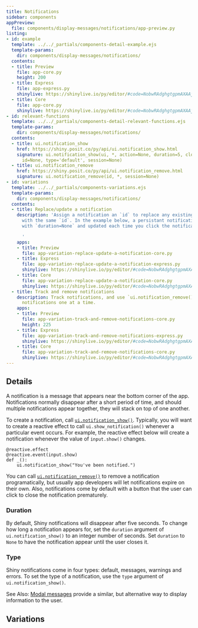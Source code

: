 ```yaml
---
title: Notifications
sidebar: components
appPreview:
  file: components/display-messages/notifications/app-preview.py
listing:
- id: example
  template: ../../_partials/components-detail-example.ejs
  template-params:
    dir: components/display-messages/notifications/
  contents:
  - title: Preview
    file: app-core.py
    height: 200
  - title: Express
    file: app-express.py
    shinylive: https://shinylive.io/py/editor/#code=NobwRAdghgtgpmAXAAjFADugdOgnmAGlQGMB7CAFzkqVQDMAnUmZAZwAsBLCXZTmdKQYVkDOFGIVOANzgAdCI2ZsuPLHAAe6Ma1Z8BQkd3QBXCkROcFCirnRw9AXmTA5YACZw6UEwBsKbkRu8LpQAObyhMhuAO5QDBDcYYHRYHAMTAxuALrWEJZYxmYA+gxQ7pykxQBGZhTkrAAUbrb2KW4AcqRSdJzEUFLkyAAqdpFErQ5E3L7ccI7DDCZwAJQKBUUUxRKDEDV15M1gHKQx7WAAyuynyF09fQOVEG5rz28AAmI7MnDqdHRwSQKT7iSQ-dSySiNTZYE4xV6eOgqU7FCDdTi9fq7RorRAKZAE5CTYoUDQiZxuNH3LFPNx8JEwyY45COCkeLw+fx0uC+VhwPgQUwULBM16E5AFKkYh67Ypw5oQcXiuhuYZcPQgYmkigAX2QMU4vl8yAqrAw9niyCgdCoDGQACY2IDyO5WFhAvilQTJo5GWMcQRPV73CYyrtHPbA4rCa8omBJrR45oKGAddkgA
  - title: Core
    file: app-core.py
    shinylive: https://shinylive.io/py/editor/#code=NobwRAdghgtgpmAXAAjFADugdOgnmAGlQGMB7CAFzkqVQDMAnUmZAZwAsBLCXZTmdKQYVkAQUxEGcKMQqcAbnCIBXTgB0IGirnRxWyALzJgasABM4dKMoA2FU0VPxWrKAHM4D5KYDuUBhDcbl6mcAxMDKYAuhoaGOgA+qqGyKo47nAJdDaqZgAUGshFqZxY3OjKFAkMUGacpAkARpUU5KwFYNq6IWAAcqRydJzEUHLkyAAqOp6EyF16RNw23HAGEwzKcACUBIXFaeWVCTJjEE0t5B0cpD49AMrsN8j9g8Oj9ZpgOxpbsZoQFjobDCigYeUOFCIpEqFUhwJcHy2iD2RQAAlITgo4FhLHQ4LIUch0dJZFicYpKOCILCsNcfL8IMVkIDkAk8kjCUz5gkKAAPERGUwQAacIYjU6mPhAiFYebswyC8yWax2SVwGysOB8amVWXTdl-JlMtLC17ij4JOkFRlG210UwTLj6EDcvkUAC+yB8nBsNmZnFcmGkDGQUDoVBDACZgWQAawsA5Oba5tMDDK5d8bcnimZlDVTgZI7ss0aGX94ilxOg8vEkpwiJqGKCGbNOtNaJ04PywO6okA
- id: relevant-functions
  template: ../../_partials/components-detail-relevant-functions.ejs
  template-params:
    dir: components/display-messages/notifications/
  contents:
  - title: ui.notification_show
    href: https://shiny.posit.co/py/api/ui.notification_show.html
    signature: ui.notification_show(ui, *, action=None, duration=5, close_button=True,
      id=None, type='default', session=None)
  - title: ui.notification_remove
    href: https://shiny.posit.co/py/api/ui.notification_remove.html
    signature: ui.notification_remove(id, *, session=None)
- id: variations
  template: ../../_partials/components-variations.ejs
  template-params:
    dir: components/display-messages/notifications/
  contents:
  - title: Replace/update a notification
    description: 'Assign a notification an `id` to replace any existing notification
      with the same `id`. In the example below, a persistant notification is created
      with `duration=None` and updated each time you click the notification button.

      '
    apps:
    - title: Preview
      file: app-variation-replace-update-a-notification-core.py
    - title: Express
      file: app-variation-replace-update-a-notification-express.py
      shinylive: https://shinylive.io/py/editor/#code=NobwRAdghgtgpmAXAAjFADugdOgnmAGlQGMB7CAFzkqVQDMAnUmZAZwAsBLCXZTmdKQYVkDOFGIVOANzgAdCI2ZsuPLHAAe6Ma1Z8BQkd3QBXCkROcFCy1mNmA+hKnkHAIzMVyACjlgOpADufkR+AMrsQcgAcqRSdJzEUC4QfgCU1qkQAAJizjJw6nR0cJIKueKSBeqylN72FFgBgRkQACZwdCpBDkIOJuhtyXAOEHGcCUkp3mmICsgLyLZj8YnJnK7NvhCLu8h0fgCapCbIxAA2iQDWcG3IFOxwyBFRHhReOyANTZGBMwC+934cFYWBC8z2CzaJgY63IAF5YhA4AQIZCAMRnZjoKBie6kZCBdjJZDEzDUPQTZC4E5YmDwSjIE4iB5PS7I5BuODnIJovacNrwvzwXRQADm8kIfNahFQFFw6AQKDAVA0FDA-wAukA
    - title: Core
      file: app-variation-replace-update-a-notification-core.py
      shinylive: https://shinylive.io/py/editor/#code=NobwRAdghgtgpmAXAAjFADugdOgnmAGlQGMB7CAFzkqVQDMAnUmZAZwAsBLCXZTmdKQYVkAQUxEGcKMQqcAbnCIBXTgB0IGjOgD6q5AF5kqnFADmcHXQA2qgCYAKDchfHOWbumUUdMueR0AI28KcicwDlIAdzVCZFiAZXZo5AA5Ujk6TmIof00wAEoCDQKNMog7ODo2OAZFBgdPbyJSby8KIlY4VlZOcgLEZ1cAASk-BTgsAFE6OjhZIZdR6VkJrDhFSkaIdqxIqNKIV2RK6v2dIT10O1zLCAzOLJy8hwHF47cse8zs3L6IHT7JxHD6guixACarWQxGs2QA1nA7MgKOw4MgkilghRQkcQE0KHtklFXgBfFH8bpYWLFEGg452ZQMP7kAzpCBKd705AAYhhzHQUCkKNIyCi7FyyAlmGorD41Vw0LIMHglGQrREqPRcI5yECcGs0S59M4dgMsXgPXMcBpxpch3K2kMYkwDm0ek4nVq9UOcTAFFw6AQKH9cAAHhQwKSALpAA
  - title: Track and remove notifications
    description: Track notifications, and use `ui.notification_remove()` to remove
      notifications one at a time.
    apps:
    - title: Preview
      file: app-variation-track-and-remove-notifications-core.py
      height: 225
    - title: Express
      file: app-variation-track-and-remove-notifications-express.py
      shinylive: https://shinylive.io/py/editor/#code=NobwRAdghgtgpmAXAAjFADugdOgnmAGlQGMB7CAFzkqVQDMAnUmZAZwAsBLCXZTmdKQYVkDOFGIVOANzgAdCI2ZsuPLHAAe6Ma1Z8BQkd3QBXCkROcFCy1mNmA+hKnkHAIzMVyACjlgOpADufkR+AMrsQcgAcqRSdJzEUC4QfgCUNpx2EKYUTpKcrh4UXhC+YGIwpLIhyH4ASnBVsjFxnAlJKenWEJwAJqwoADacrBTAYwwAusgAvMjAUwoQKNwi8wAMPQoAAmLOMnBYAKJ0dHCSu-sFsuqylN72FFgBgRkQfXB0yA7eaYgKZBA5AAcyGpDcUCGfAGgOBYIhUOQqQgwOQAGJkGEoC0KOw4MgAJIAEWQdCEoia1SRQ2ScAYcKB-TmyFsEDaHWShQgDle5QAsnBdFAQQS-MgANRsCgMbwQNJEPomBhc8izWIQODvNH9VhYDDoah9R59bXA1ES+YARm2ED24huR1O50uduuUlucHuFEeOTMWEq1S1Ck+31+-0ZoPBkOhusj7Rhg0jaLZHMSqp5gdkJr1gnQf3ehFQFFwhtoYCoGgoYAAvlMgA
    - title: Core
      file: app-variation-track-and-remove-notifications-core.py
      shinylive: https://shinylive.io/py/editor/#code=NobwRAdghgtgpmAXAAjFADugdOgnmAGlQGMB7CAFzkqVQDMAnUmZAZwAsBLCXZTmdKQYVkAQUxEGcKMQqcAbnCIBXTgB0IGjOgD6q5AF5kqnFADmcHXQA2qgCYAKDchfHOWbumUUdMueR0AI28KcicwDlIAdzVCZFiAZXZo5AA5Ujk6TmIof00wAEoCZ1cTT29fWU4A4IpQiHCpGFJFWKJYgCU4ZsU0jM4snLzYoo0CjQmIOzg6NjgGRQYHcooiUm8vVbnWVmqIAsQSl047VhRrTlYKYCuGAF1DZGA7o+QIFG4RIwAGSddkAACUj8CjgWAAonQ6HBZK8gdIqoosHBFJRlhBNlhIlFxhB-tNZjoHAdXv8IORrKQctY+KdSa5yRBKdS3vSXABiZAJKC9CjsODIACSABFkHQhMgmi0oDTrLl5mzaY8TOTMtlcnsdNinHj-nqXHRYuk1UM9sgQBAAL5tZB2ZQMDXkAzpCBKZDESmsSy1eoGABiMq9itx+uOpyw2mojhOIdDeIA1EYAIx-VzwkFIyHQ2G6lzpxFglHUCjozFSxSxlwE5BEkm5vWM5ky2msRUDFuHeuhtxYVUDdV5HTluDLcOCdDE3GTbSPcQT7R6ThEL0Lea4uJgCi4dAIFCbuAADwoYEtdyAA
---
```


:::{#example}
:::

:::{#relevant-functions}
:::

## Details

A notification is a message that appears near the bottom corner of the app. Notifications normally disappear after a short period of time, and should multiple notifications appear together, they will stack on top of one another.

To create a notification, call [`ui.notification_show()`](https://shiny.posit.co/py/api/ui.notification_show.html). Typically, you will want to create a reactive effect to call `ui.show_notification()` whenever a particular event occurs. For example, the reactive effect below will create a notification whenever the value of `input.show()` changes.

```.python
@reactive.effect
@reactive.event(input.show)
def _():
    ui.notification_show("You've been notified.")
```

You can call [`ui.notification_remove()`](https://shiny.posit.co/py/api/ui.notification_remove.html) to remove a notification programatically, but usually app developers will let notifications expire on their own. Also, notifications come by default with a button that the user can click to close the notification prematurely.

### Duration

By default, Shiny notifications will disappear after five seconds. To change how long a notification appears for, set the `duration` argument of `ui.notification_show()` to an integer number of seconds. Set `duration` to `None` to have the notification appear until the user closes it.

### Type

Shiny notifications come in four types: default, messages, warnings and errors. To set the type of a notification, use the `type` argument of `ui.notification_show()`.

See Also: [Modal messages](../modal/index.qmd) provide a similar, but alternative way to display information to the user.

## Variations

:::{#variations}
:::

